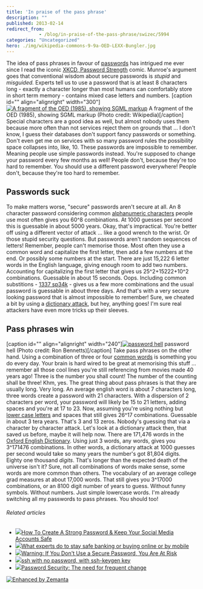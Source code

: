 ```yaml
---
title: 'In praise of the pass phrase'
description: ""
published: 2013-02-14
redirect_from: 
            - /blog/in-praise-of-the-pass-phrase/swizec/5994
categories: "Uncategorized"
hero: ./img/wikipedia-commons-9-9a-OED-LEXX-Bungler.jpg
---
```

The idea of pass phrases in favour of [passwords](http://en.wikipedia.org/wiki/Password "Password") has intrigued me ever since I read the iconic [XKCD, Password Strength](http://xkcd.com/936/) comic. Munroe's argument goes that conventional wisdom about secure passwords is _stupid_ and _misguided._ Experts tell us to use a password that is at least 8 characters long - exactly a character longer than most humans can comfortably store in short term memory - contains mixed case letters and numbers. \[caption id="" align="alignright" width="300"][![A fragment of the OED (1985), showing SGML markup](./img/wikipedia-commons-9-9a-OED-LEXX-Bungler.jpg "A fragment of the OED (1985), showing SGML markup")](http://commons.wikipedia.org/wiki/File:OED-LEXX-Bungler.jpg) A fragment of the OED (1985), showing SGML markup (Photo credit: Wikipedia)\[/caption] Special characters are a good idea as well, but almost nobody uses them because more often than not services reject them on grounds that ... I don't know, I guess their databases don't support fancy passwords or something. Don't even get me on services with so many password rules the possibility space collapses into, like, 10. These passwords are impossible to remember. Meaning people use simple passwords instead. You're supposed to change your password every few months as well! People don't, because they're too hard to remember. You should use a different password everywhere! People don't, because they're too hard to remember.

## Passwords suck

To make matters worse, "secure" passwords aren't secure at all. An 8 character password considering common [alphanumeric characters](http://en.wikipedia.org/wiki/Alphanumeric "Alphanumeric") people use most often gives you 60^8 combinations. At 1000 guesses per second this is guessable in about 5000 years. Okay, that's impractical. You're better off using a different vector of attack ... like a good wrench to the wrist. Or those stupid security questions. But passwords aren't random sequences of letters! Remember, people can't memorise those. Most often they use a common word and capitalize the first letter, then add a few numbers at the end. Or possibly some numbers at the start. There are just 15,222 6 letter words in the English language, giving enough room to add two numbers. Accounting for capitalizing the first letter that gives us 25^2+15222+10^2 combinations. Guessable in about 15 seconds. Oops. Including common substitions - [1337 sp34k](http://en.wikipedia.org/wiki/Leet "Leet") - gives us a few more combinations and the usual password is guessable in about three days. And that's with a very secure looking password that is almost impossible to remember! Sure, we cheated a bit by using a [dictionary attack](http://en.wikipedia.org/wiki/Dictionary_attack "Dictionary attack"), but hey, anything goes! I'm sure real attackers have even more tricks up their sleeves.

## Pass phrases win

\[caption id="" align="alignright" width="240"][![password hell](./img/5202-5242313321_a17a65ea25_m.jpg "password hell")](http://www.flickr.com/photos/56803838@N04/5242313321) password hell (Photo credit: Ron Bennetts)\[/caption] Take pass phrases on the other hand. Using a combination of three or four [common words](http://en.wikipedia.org/wiki/Most_common_words_in_English "Most common words in English") is something you do every day. Your brain is hard wired to be great at memorising this stuff ... remember all those cool lines you're still referencing from movies made 40 years ago! Three is the number you shall count! The number of the counting shall be three! Khm, yes. The great thing about pass phrases is that they are usually long. Very long. An average english word is about 7 characters long, three words create a password with 21 characters. With a dispersion of 2 characters per word, your password will likely be 15 to 21 letters, adding spaces and you're at 17 to 23. Now, assuming you're using nothing but [lower case letters](http://en.wikipedia.org/wiki/Letter_case "Letter case") and spaces that still gives 26^17 combinations. Guessable in about 3 tera years. That's 3 and 13 zeros. Nobody's guessing that via a character by character attack. Let's look at a dictionary attack then, that saved us before, maybe it will help now. There are 171,476 words in the [Oxford English Dictionary](http://www.amazon.com/Oxford-English-Dictionary-Vols-1-20/dp/0198611862%3FSubscriptionId%3D0G81C5DAZ03ZR9WH9X82%26tag%3Dageewitahat-20%26linkCode%3Dxm2%26camp%3D2025%26creative%3D165953%26creativeASIN%3D0198611862 "The Oxford English Dictionary (20 Volume Set) (Vols 1-20)"). Using just 3 words, any words, gives you 3^171476 combinations. In other words, a dictionary attack at 1000 guesses per second would take so many years the number's got 81,804 digits. Eighty one thousand _digits_. That's longer than the expected death of the universe isn't it? Sure, not all combinations of words make sense, some words are more common than others. The vocabulary of an average college grad measures at about 17,000 words. That still gives you 3^17000 combinations, or an 8100 digit number of years to guess. Without funny symbols. Without numbers. Just simple lowercase words. I'm already switching all my passwords to pass phrases. You should too!

###### Related articles

- [![](http://i.zemanta.com/142887137_80_80.jpg)](http://www.simplyzesty.com/social-media/how-to-create-a-strong-password-keep-your-social-media-accounts-safe/)[How To Create A Strong Password & Keep Your Social Media Accounts Safe](http://www.simplyzesty.com/social-media/how-to-create-a-strong-password-keep-your-social-media-accounts-safe/)
- [![](http://i.zemanta.com/139296866_80_80.jpg)](http://www.oregonlive.com/finance/index.ssf/2013/01/what_experts_do_to_stay_safe_w.html)[What experts do to stay safe banking or buying online or by mobile](http://www.oregonlive.com/finance/index.ssf/2013/01/what_experts_do_to_stay_safe_w.html)
- [![](http://i.zemanta.com/134524288_80_80.jpg)](http://www.vikitech.com/14327/warning-secure-password-risk)[Warning: If You Don't Use a Secure Password, You Are At Risk](http://www.vikitech.com/14327/warning-secure-password-risk)
- [![](http://i.zemanta.com/noimg_117_80_80.jpg)](http://www.garron.me/bits/ssh-key-keygen-login-no-password.html)[ssh with no password, with ssh-keygen key](http://www.garron.me/bits/ssh-key-keygen-login-no-password.html)
- [![](http://i.zemanta.com/144875741_80_80.jpg)](http://radicaltype.wordpress.com/2012/11/30/password-security-the-need-for-frequent-change/)[Password Security: The need for frequent change](http://radicaltype.wordpress.com/2012/11/30/password-security-the-need-for-frequent-change/)

[![Enhanced by Zemanta](http://img.zemanta.com/zemified_e.png?x-id=f9aa62f4-b517-46d5-8835-3080d5fc46d9)](http://www.zemanta.com/?px "Enhanced by Zemanta")